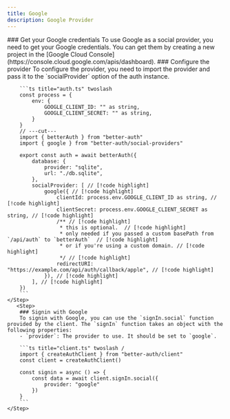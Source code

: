 ```yaml
---
title: Google
description: Google Provider
---
```


<Steps>
    <Step> 
        ### Get your Google credentials
        To use Google as a social provider, you need to get your Google credentials. You can get them by creating a new project in the [Google Cloud Console](https://console.cloud.google.com/apis/dashboard).
    </Step>

  <Step>
        ### Configure the provider
        To configure the provider, you need to import the provider and pass it to the `socialProvider` option of the auth instance.

        ```ts title="auth.ts" twoslash 
        const process = {
            env: {
                GOOGLE_CLIENT_ID: "" as string,
                GOOGLE_CLIENT_SECRET: "" as string,
            }
        }
        // ---cut---
        import { betterAuth } from "better-auth"
        import { google } from "better-auth/social-providers"
        
        export const auth = await betterAuth({
            database: {
                provider: "sqlite",
                url: "./db.sqlite",
            },
            socialProvider: [ // [!code highlight]
                google({ // [!code highlight]
                    clientId: process.env.GOOGLE_CLIENT_ID as string, // [!code highlight]
                    clientSecret: process.env.GOOGLE_CLIENT_SECRET as string, // [!code highlight]
                    /** // [!code highlight]
                     * this is optional.  // [!code highlight]
                     * only needed if you passed a custom basePath from `/api/auth` to `betterAuth`  // [!code highlight]
                     * or if you're using a custom domain. // [!code highlight]
                     */ // [!code highlight]
                    redirectURI: "https://example.com/api/auth/callback/apple", // [!code highlight]
                }), // [!code highlight]
            ], // [!code highlight]
        })
        ```
    </Step>
       <Step>
        ### Signin with Google
        To signin with Google, you can use the `signIn.social` function provided by the client. The `signIn` function takes an object with the following properties:
        - `provider`: The provider to use. It should be set to `google`.

        ```ts title="client.ts" twoslash /
        import { createAuthClient } from "better-auth/client"
        const client = createAuthClient()
        
        const signin = async () => {
            const data = await client.signIn.social({
                provider: "google"
            })
        }
        ```
    </Step>
</Steps>
